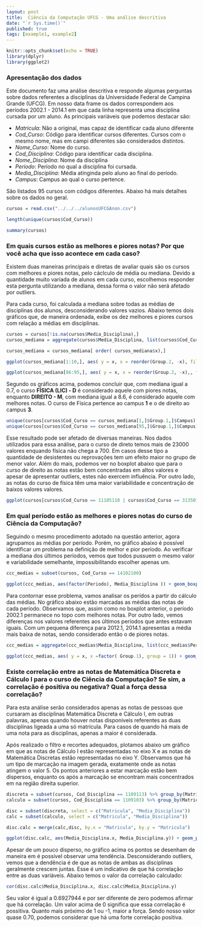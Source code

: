 ```yaml
---
layout: post
title:  Ciência da Computação UFCG - Uma análise descritiva
date: "`r Sys.time()`"
published: true
tags: [example1, example2]
---
```


```r
knitr::opts_chunk$set(echo = TRUE)
library(dplyr)
library(ggplot2)
```

### Apresentação dos dados

Este documento faz uma análise descritiva e responde algumas perguntas sobre dados referentes a disciplinas da Universidade Federal de Campina Grande (UFCG). Em nosso data frame os dados correspondem aos períodos 2002.1 - 2014.1 em que cada linha representa uma disciplina cursada por um aluno. As principais variáveis que podemos destacar são:

* *Matricula*: Não a original, mas capaz de identificar cada aluno diferente
* *Cod_Curso*: Código para identificar cursos diferentes. Cursos com o mesmo nome, mas em campi diferentes são considerados distintos.
* *Nome_Curso*: Nome do curso.
* *Cod_Disciplina*: Código para identificar cada disciplina.
* *Nome_Disciplina*: Nome da disciplina
* *Periodo*: Período no qual a disciplina foi cursada.
* *Media_Disciplina*: Média atinginda pelo aluno ao final do período.
* *Campus*: Campus ao qual o curso pertence.

São listados 95 cursos com códigos diferentes. Abaixo há mais detalhes sobre os dados no geral. 

```r
cursos = read.csv("../../../alunosUFCGAnon.csv")

length(unique(cursos$Cod_Curso))

summary(cursos)
```

### Em quais cursos estão as melhores e piores notas? Por que você acha que isso acontece em cada caso?

Existem duas maneiras principais e diretas de avaliar quais são os cursos com melhores e piores notas, pelo cáclculo de média ou mediana. Devido a quantidade muito variada de alunos em cada curso, escolhemos responder esta pergunta utilizando a mediana, dessa forma o valor não será afetado por outliers.

Para cada curso, foi calculada a mediana sobre todas as médias de disciplinas dos alunos, desconsiderando valores vazios. Abaixo temos dois gráficos que, de maneira ordenada, exibe os dez melhores e piores cursos com relação a médias em disciplinas. 

```r
cursos = cursos[!is.na(cursos$Media_Disciplina),]
cursos_mediana = aggregate(cursos$Media_Disciplina, list(cursos$Cod_Curso, cursos$Nome_Curso, cursos$Campus), FUN = median)

cursos_mediana = cursos_mediana[ order( cursos_mediana$x),]

ggplot(cursos_mediana[1:10,], aes( y = x, x = reorder(Group.2, -x), fill=factor(Group.3))) + geom_bar(position="dodge", stat="identity") +  geom_text(aes(label=x),size = 4) + coord_flip() + labs(title = "Cursos com piores notas", x = "Curso", y = "Mediana", fill = "Campus")

ggplot(cursos_mediana[86:95,], aes( y = x, x = reorder(Group.2, -x),, fill=factor(Group.3))) + geom_bar(stat="identity", position="dodge") +  geom_text(aes(label=x),size = 4) + coord_flip()  + labs(title = "Cursos com melhores notas", x = "Curso", y = "Mediana", fill = "Campus")
```

Segundo os gráficos acima, podemos concluir que, com mediana igual a 0.7, o curso **FÍSICA (LIC) - D** é considerado aquele com piores notas, enquanto **DIREITO - M**,  com mediana igual a 8.6, é considerado aquele com melhores notas. O curso de Física pertence ao campus **1** e o de direito ao campus **3**.

```r
unique(cursos[cursos$Cod_Curso == cursos_mediana[1,]$Group.1,]$Campus)
unique(cursos[cursos$Cod_Curso == cursos_mediana[95,]$Group.1,]$Campus)
```

Esse resultado pode ser afetado de diversas maneiras. Nos dados utilizados para essa análise, para o curso de direto temos mais de 23000 valores enquando física não chega a 700. Em casos desse tipo a quantidade de desistentes ou reprovações tem um efeito maior no grupo de menor valor. Além do mais, podemos ver no boxplot abaixo que para o curso de direito as notas estão bem concentradas em altos valores e apesar de apresentar outliers, estes não exercem influência. Por outro lado, as notas do curso de física têm uma maior variabilidade e concentração de baixos valores valores. 

```r
ggplot(cursos[cursos$Cod_Curso == 11105110 | cursos$Cod_Curso == 31350100,], aes( y = Media_Disciplina, x = Nome_Curso)) + geom_boxplot() + labs(title = "DIREITO - M x FÍSICA (LIC) - D", x = "Curso", y = "Média")
```

### Em qual período estão as melhores e piores notas do curso de Ciência da Computação?

Seguindo o mesmo procedimento adotado na questão anterior, agora agrupamos as médias por período. Porém, no gráfico abaixo é possível identificar um problema na definição de melhor e pior período. Ao verificar a mediana dos últimos períodos, vemos que todos pussuem o mesmo valor e variabilidade semelhante, impossibilitando escolher apenas um.

```r
ccc_medias = subset(cursos, Cod_Curso == 14102100)

ggplot(ccc_medias, aes(factor(Periodo), Media_Disciplina )) + geom_boxplot() + labs(title = "Notas de CC por período", x = "Período", y = "Nota") + theme(axis.text.x = element_text(angle = 90, hjust = 1))
```

Para contornar esse problema, vamos analisar os perídos a partir do cálculo das médias. No gráfico abaixo estão marcadas as médias das notas de cada período. Observamos que, assim como no boxplot anterior, o período 2002.1 permanece no topo com melhores notas. Por outro lado, vemos diferenças nos valores referentes aos últimos períodos que antes estavam iguais. Com um pequena diferença para 2012.1, 2014.1 apresentas a média mais baixa de notas, sendo considerado então o de piores notas.

```r
ccc_medias = aggregate(ccc_medias$Media_Disciplina, list(ccc_medias$Periodo), FUN = mean, na.rm=TRUE)

ggplot(ccc_medias, aes( y = x, x =factor( Group.1), group = 1)) + geom_line(color = "#d94801") + geom_point(size = 2, color = "#8c2d04") + labs(title = "Médias de notas de CC por período", x = "Período", y = "Média") + theme(axis.text.x = element_text(angle = 90, hjust = 1))
```

### Existe correlação entre as notas de Matemática Discreta e Cálculo I para o curso de Ciência da Computação? Se sim, a correlação é positiva ou negativa? Qual a força dessa correlação?

Para esta análise serão considerados apenas as notas de pessoas que cursaram as disciplinas Matemática Discreta e Cálculo I, em outras palavras, apenas quando houver notas disponíveis referentes as duas disciplinas ligeada a uma só matrícula. Para casos de quando há mais de uma nota para as disciplinas, apenas a maior é considerada. 

Após realizado o filtro e recortes adequados, plotamos abaixo um gráfico em que as notas de Cálculo I estão representadas no eixo X e as notas de Matemática Discretas estão representadas no eixo Y. Observamos que há um tipo de marcação na imagem gerada, exatamente onde as notas atingem o valor 5. Os pontos anteriores a estar marcação estão bem dispersos, enquanto os após a marcação se encontram mais concentrados em na região direita superior.

```r
discreta = subset(cursos, Cod_Disciplina == 1109113) %>% group_by(Matricula) %>% top_n(1, Media_Disciplina)
calculo = subset(cursos, Cod_Disciplina == 1109103) %>% group_by(Matricula) %>% top_n(1, Media_Disciplina)

disc = subset(discreta, select = c("Matricula", "Media_Disciplina"))
calc = subset(calculo, select = c("Matricula", "Media_Disciplina"))

disc.calc = merge(calc,disc, by.x = "Matricula", by.y = "Matricula")

ggplot(disc.calc, aes(Media_Disciplina.x, Media_Disciplina.y)) + geom_point(alpha = 0.5, color = "#7a0177") + labs(title = "Relação de notas Cálculo I x Matemática Discreta", x = "Notas de Cálculo I", y = "Notas de Matemática Discreta") + geom_smooth(method = lm)
```

Apesar de um pouco disperso, no gráfico acima os pontos se desenham de maneira em é possível observar uma tendência. Desconsiderando outliers, vemos que a dendência é de que as notas de ambas as disciplinas geralmente crescem juntas. Esse é um indicativo de que há correlação entre as duas variáveis. Abaixo temos o valor da correlação calculado:

```r
cor(disc.calc$Media_Disciplina.x, disc.calc$Media_Disciplina.y)
```

Seu valor é igual a  0.6927944 e por ser diferente de zero podemos afirmar que há correlação. Um valor acima de 0 significa que essa correlação é possitiva. Quanto mais próximo de 1 ou -1, maior a força. Sendo nosso valor quase 0.70, podemos considerar que há uma forte correlação positiva.

